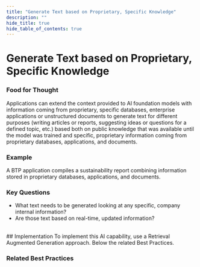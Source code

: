 ```yaml
---
title: "Generate Text based on Proprietary, Specific Knowledge"
description: ""
hide_title: true
hide_table_of_contents: true
---
```



<PageViewTracker featureName="AI_CAPABILITY_GENERATE_TEXT_BASED_ON_SPECIFIC_KNOWLEDGE" />

<div className="hero-header">
  <h1>Generate Text based on Proprietary, Specific Knowledge</h1>
</div>

### Food for Thought

Applications can extend the context provided to AI foundation models with information coming from proprietary, specific databases, enterprise applications or unstructured documents to generate text for different purposes (writing articles or reports, suggesting ideas or questions for a defined topic, etc.) based both on public knowledge that was available until the model was trained and specific, proprietary information coming from proprietary databases, applications, and documents.

### Example

A BTP application compiles a sustainability report combining information stored in proprietary databases, applications, and documents.

### Key Questions

- What text needs to be generated looking at any specific, company internal information?
- Are those text based on real-time, updated information?

<br />

<div className="section-with-background blue">
  ## Implementation
  To implement this AI capability, use a Retrieval Augmented Generation approach. Below the related Best Practices.

### Related Best Practices

<ul className="button-grid">
  <IconLinkButton href="/docs/technical-view/generative-ai/plain/" text="Plain (Foundational Model Access)" />
</ul>

</div>

